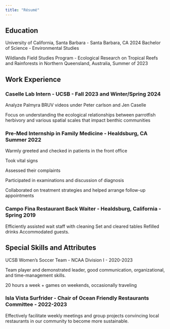 ```yaml
---
title: "Résumé"
---
```


## Education

University of California, Santa Barbara - Santa Barbara, CA 2024 Bachelor of Science - Environmental Studies

Wildlands Field Studies Program - Ecological Research on Tropical Reefs and Rainforests in Northern Queensland, Australia, Summer of 2023

## Work Experience

### Caselle Lab Intern - UCSB - Fall 2023 and Winter/Spring 2024

Analyze Palmyra BRUV videos under Peter carlson and Jen Caselle

Focus on understanding the ecological relationships between parrotfish herbivory and various spatial scales that impact benthic communities

### Pre-Med Internship in Family Medicine - Healdsburg, CA Summer 2022

Warmly greeted and checked in patients in the front office

Took vital signs

Assessed their complaints

Participated in examinations and discussion of diagnosis

Collaborated on treatment strategies and helped arrange follow-up appointments

### Campo Fina Restaurant Back Waiter - Healdsburg, California - Spring 2019

Efficiently assisted wait staff with cleaning Set and cleared tables Refilled drinks Accommodated guests.

## Special Skills and Attributes

UCSB Women’s Soccer Team - NCAA Division I - 2020-2023

Team player and demonstrated leader, good communication, organizational, and time-management skills.

20 hours a week + games on weekends, occasionally traveling

### Isla Vista Surfrider - Chair of Ocean Friendly Restaurants Committee - 2022-2023

Effectively facilitate weekly meetings and group projects convincing local restaurants in our community to become more sustainable.
